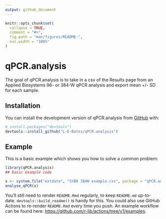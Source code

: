 ```yaml
---
output: github_document
---
```


<!-- README.md is generated from README.Rmd. Please edit that file -->

```r
knitr::opts_chunk$set(
  collapse = TRUE,
  comment = "#>",
  fig.path = "man/figures/README-",
  out.width = "100%"
)
```

# qPCR.analysis

<!-- badges: start -->
<!-- badges: end -->

The goal of qPCR.analysis is to take in a csv of the Results page from an Applied Biosystems 96- or 384-W qPCR analysis and export mean +/- SD for each sample.

## Installation

You can install the development version of qPCR.analysis from [GitHub](https://github.com/) with:

``` r
# install.packages("devtools")
devtools::install_github("L-E-Bates/qPCR.analysis")
```

## Example

This is a basic example which shows you how to solve a common problem:

```r
library(qPCR.analysis)
## basic example code

x <- system.file("extdata", "SYBR 384W example.csv", package = "qPCR.analysis")
analyse_qPCR(x)
```


You'll still need to render `README.Rmd` regularly, to keep `README.md` up-to-date. `devtools::build_readme()` is handy for this. You could also use GitHub Actions to re-render `README.Rmd` every time you push. An example workflow can be found here: <https://github.com/r-lib/actions/tree/v1/examples>.


